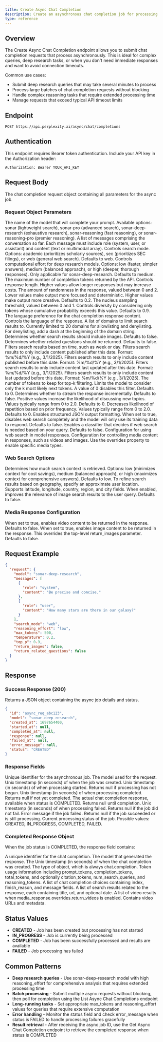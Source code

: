 ```yaml
---
title: Create Async Chat Completion
description: Create an asynchronous chat completion job for processing large-scale or time-intensive AI requests without blocking.
type: reference
---
```


## Overview

The Create Async Chat Completion endpoint allows you to submit chat completion requests that process asynchronously. This is ideal for complex queries, deep research tasks, or when you don't need immediate responses and want to avoid connection timeouts.

Common use cases:
- Submit deep research queries that may take several minutes to process
- Process large batches of chat completion requests without blocking
- Handle complex reasoning tasks that require extended processing time
- Manage requests that exceed typical API timeout limits

## Endpoint

````http
POST https://api.perplexity.ai/async/chat/completions
````

## Authentication

This endpoint requires Bearer token authentication. Include your API key in the Authorization header:

````http
Authorization: Bearer YOUR_API_KEY
````

## Request Body

<ParamField body="request" param-type="object" required="true" showLocation="false">
  The chat completion request object containing all parameters for the async job.
</ParamField>

### Request Object Parameters

<ParamField body="model" param-type="string" required="true" showLocation="false">
  The name of the model that will complete your prompt. Available options: sonar (lightweight search), sonar-pro (advanced search), sonar-deep-research (exhaustive research), sonar-reasoning (fast reasoning), or sonar-reasoning-pro (premier reasoning).
</ParamField>

<ParamField body="messages" param-type="array" required="true" showLocation="false">
  A list of messages comprising the conversation so far. Each message must include role (system, user, or assistant) and content (text or multimodal array).
</ParamField>

<ParamField body="search_mode" param-type="string" required="false" showLocation="false">
  Controls search mode. Options: academic (prioritizes scholarly sources), sec (prioritizes SEC filings), or web (general web search). Defaults to web.
</ParamField>

<ParamField body="reasoning_effort" param-type="string" required="false" showLocation="false">
  Controls computational effort for deep research models. Options: low (faster, simpler answers), medium (balanced approach), or high (deeper, thorough responses). Only applicable for sonar-deep-research. Defaults to medium.
</ParamField>

<ParamField body="max_tokens" param-type="integer" required="false" showLocation="false">
  The maximum number of completion tokens returned by the API. Controls response length. Higher values allow longer responses but may increase costs.
</ParamField>

<ParamField body="temperature" param-type="number" required="false" showLocation="false">
  The amount of randomness in the response, valued between 0 and 2. Lower values make output more focused and deterministic. Higher values make output more creative. Defaults to 0.2.
</ParamField>

<ParamField body="top_p" param-type="number" required="false" showLocation="false">
  The nucleus sampling threshold, valued between 0 and 1. Controls diversity by considering only tokens whose cumulative probability exceeds this value. Defaults to 0.9.
</ParamField>

<ParamField body="language_preference" param-type="string" required="false" showLocation="false">
  The language preference for the chat completion response content. Controls the language of the response.
</ParamField>

<ParamField body="search_domain_filter" param-type="array" required="false" showLocation="false">
  A list of domains to limit search results to. Currently limited to 20 domains for allowlisting and denylisting. For denylisting, add a dash at the beginning of the domain string.
</ParamField>

<ParamField body="return_images" param-type="boolean" required="false" showLocation="false">
  Determines whether search results should include images. Defaults to false.
</ParamField>

<ParamField body="return_related_questions" param-type="boolean" required="false" showLocation="false">
  Determines whether related questions should be returned. Defaults to false.
</ParamField>

<ParamField body="search_recency_filter" param-type="string" required="false" showLocation="false">
  Filters search results based on time, such as week or day.
</ParamField>

<ParamField body="search_after_date_filter" param-type="string" required="false" showLocation="false">
  Filters search results to only include content published after this date. Format: %m/%d/%Y (e.g., 3/1/2025).
</ParamField>

<ParamField body="search_before_date_filter" param-type="string" required="false" showLocation="false">
  Filters search results to only include content published before this date. Format: %m/%d/%Y (e.g., 3/1/2025).
</ParamField>

<ParamField body="last_updated_after_filter" param-type="string" required="false" showLocation="false">
  Filters search results to only include content last updated after this date. Format: %m/%d/%Y (e.g., 3/1/2025).
</ParamField>

<ParamField body="last_updated_before_filter" param-type="string" required="false" showLocation="false">
  Filters search results to only include content last updated before this date. Format: %m/%d/%Y (e.g., 3/1/2025).
</ParamField>

<ParamField body="top_k" param-type="number" required="false" showLocation="false">
  The number of tokens to keep for top-k filtering. Limits the model to consider only the k most likely next tokens. A value of 0 disables this filter. Defaults to 0.
</ParamField>

<ParamField body="stream" param-type="boolean" required="false" showLocation="false">
  Determines whether to stream the response incrementally. Defaults to false.
</ParamField>

<ParamField body="presence_penalty" param-type="number" required="false" showLocation="false">
  Positive values increase the likelihood of discussing new topics. Values typically range from 0 to 2.0. Defaults to 0.
</ParamField>

<ParamField body="frequency_penalty" param-type="number" required="false" showLocation="false">
  Decreases likelihood of repetition based on prior frequency. Values typically range from 0 to 2.0. Defaults to 0.
</ParamField>

<ParamField body="response_format" param-type="object" required="false" showLocation="false">
  Enables structured JSON output formatting.
</ParamField>

<ParamField body="disable_search" param-type="boolean" required="false" showLocation="false">
  When set to true, disables web search completely and the model will only use its training data to respond. Defaults to false.
</ParamField>

<ParamField body="enable_search_classifier" param-type="boolean" required="false" showLocation="false">
  Enables a classifier that decides if web search is needed based on your query. Defaults to false.
</ParamField>

<ParamField body="web_search_options" param-type="object" required="false" showLocation="false">
  Configuration for using web search in model responses.
</ParamField>

<ParamField body="media_response" param-type="object" required="false" showLocation="false">
  Configuration for controlling media content in responses, such as videos and images. Use the overrides property to enable specific media types.
</ParamField>

### Web Search Options

<ParamField body="web_search_options.search_context_size" param-type="string" required="false" showLocation="false">
  Determines how much search context is retrieved. Options: low (minimizes context for cost savings), medium (balanced approach), or high (maximizes context for comprehensive answers). Defaults to low.
</ParamField>

<ParamField body="web_search_options.user_location" param-type="object" required="false" showLocation="false">
  To refine search results based on geography, specify an approximate user location. Supports latitude, longitude, country, region, and city fields.
</ParamField>

<ParamField body="web_search_options.image_search_relevance_enhanced" param-type="boolean" required="false" showLocation="false">
  When enabled, improves the relevance of image search results to the user query. Defaults to false.
</ParamField>

### Media Response Configuration

<ParamField body="media_response.overrides.return_videos" param-type="boolean" required="false" showLocation="false">
  When set to true, enables video content to be returned in the response. Defaults to false.
</ParamField>

<ParamField body="media_response.overrides.return_images" param-type="boolean" required="false" showLocation="false">
  When set to true, enables image content to be returned in the response. This overrides the top-level return_images parameter. Defaults to false.
</ParamField>

## Request Example

````json
{
  "request": {
    "model": "sonar-deep-research",
    "messages": [
      {
        "role": "system",
        "content": "Be precise and concise."
      },
      {
        "role": "user",
        "content": "How many stars are there in our galaxy?"
      }
    ],
    "search_mode": "web",
    "reasoning_effort": "low",
    "max_tokens": 500,
    "temperature": 0.2,
    "top_p": 0.9,
    "return_images": false,
    "return_related_questions": false
  }
}
````

## Response

### Success Response (200)

Returns a JSON object containing the async job details and status.

````json
{
  "id": "async_req_abc123",
  "model": "sonar-deep-research",
  "created_at": 1697654400,
  "started_at": null,
  "completed_at": null,
  "response": null,
  "failed_at": null,
  "error_message": null,
  "status": "CREATED"
}
````

### Response Fields

<ParamField path="id" param-type="string" required="true" showLocation="false">
  Unique identifier for the asynchronous job.
</ParamField>

<ParamField path="model" param-type="string" required="true" showLocation="false">
  The model used for the request.
</ParamField>

<ParamField path="created_at" param-type="integer" required="true" showLocation="false">
  Unix timestamp (in seconds) of when the job was created.
</ParamField>

<ParamField path="started_at" param-type="integer" required="false" showLocation="false">
  Unix timestamp (in seconds) of when processing started. Returns null if processing has not begun.
</ParamField>

<ParamField path="completed_at" param-type="integer" required="false" showLocation="false">
  Unix timestamp (in seconds) of when processing completed. Returns null if not yet completed.
</ParamField>

<ParamField path="response" param-type="object" required="false" showLocation="false">
  The actual chat completion response, available when status is COMPLETED. Returns null until completion.
</ParamField>

<ParamField path="failed_at" param-type="integer" required="false" showLocation="false">
  Unix timestamp (in seconds) of when processing failed. Returns null if the job did not fail.
</ParamField>

<ParamField path="error_message" param-type="string" required="false" showLocation="false">
  Error message if the job failed. Returns null if the job succeeded or is still processing.
</ParamField>

<ParamField path="status" param-type="string" required="true" showLocation="false">
  Current processing status of the job. Possible values: CREATED, IN_PROGRESS, COMPLETED, FAILED.
</ParamField>

### Completed Response Object

When the job status is COMPLETED, the response field contains:

<ParamField path="response.id" param-type="string" required="true" showLocation="false">
  A unique identifier for the chat completion.
</ParamField>

<ParamField path="response.model" param-type="string" required="true" showLocation="false">
  The model that generated the response.
</ParamField>

<ParamField path="response.created" param-type="integer" required="true" showLocation="false">
  The Unix timestamp (in seconds) of when the chat completion was created.
</ParamField>

<ParamField path="response.object" param-type="string" required="true" showLocation="false">
  The type of object, which is always chat.completion.
</ParamField>

<ParamField path="response.usage" param-type="object" required="true" showLocation="false">
  Token usage information including prompt_tokens, completion_tokens, total_tokens, and optionally citation_tokens, num_search_queries, and reasoning_tokens.
</ParamField>

<ParamField path="response.choices" param-type="array" required="true" showLocation="false">
  A list of chat completion choices containing index, finish_reason, and message fields.
</ParamField>

<ParamField path="response.search_results" param-type="array" required="false" showLocation="false">
  A list of search results related to the response, each containing title, url, and optional date.
</ParamField>

<ParamField path="response.videos" param-type="array" required="false" showLocation="false">
  A list of video results when media_response.overrides.return_videos is enabled. Contains video URLs and metadata.
</ParamField>

## Status Values

- **CREATED** - Job has been created but processing has not started
- **IN_PROGRESS** - Job is currently being processed
- **COMPLETED** - Job has been successfully processed and results are available
- **FAILED** - Job processing has failed

## Common Patterns

- **Deep research queries** - Use sonar-deep-research model with high reasoning_effort for comprehensive analysis that requires extended processing time
- **Batch processing** - Submit multiple async requests without blocking, then poll for completion using the List Async Chat Completions endpoint
- **Long-running tasks** - Set appropriate max_tokens and reasoning_effort values for queries that require extensive computation
- **Error handling** - Monitor the status field and check error_message when status is FAILED to handle processing failures gracefully
- **Result retrieval** - After receiving the async job ID, use the Get Async Chat Completion endpoint to retrieve the completed response when status is COMPLETED

